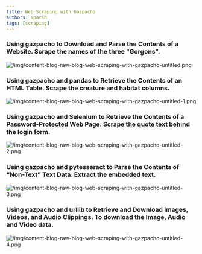 ```yaml
---
title: Web Scraping with Gazpacho
authors: sparsh
tags: [scraping]
---
```


### Using gazpacho to Download and Parse the Contents of a Website. Scrape the names of the three "Gorgons".

![/img/content-blog-raw-blog-web-scraping-with-gazpacho-untitled.png](/img/content-blog-raw-blog-web-scraping-with-gazpacho-untitled.png)

### Using gazpacho and pandas to Retrieve the Contents of an HTML Table. Scrape the creature and habitat columns.

![/img/content-blog-raw-blog-web-scraping-with-gazpacho-untitled-1.png](/img/content-blog-raw-blog-web-scraping-with-gazpacho-untitled-1.png)

### Using gazpacho and Selenium to Retrieve the Contents of a Password-Protected Web Page. Scrape the quote text behind the login form.

![/img/content-blog-raw-blog-web-scraping-with-gazpacho-untitled-2.png](/img/content-blog-raw-blog-web-scraping-with-gazpacho-untitled-2.png)

### Using gazpacho and pytesseract to Parse the Contents of “Non-Text” Text Data. Extract the embedded text.

![/img/content-blog-raw-blog-web-scraping-with-gazpacho-untitled-3.png](/img/content-blog-raw-blog-web-scraping-with-gazpacho-untitled-3.png)

### Using gazpacho and urllib to Retrieve and Download Images, Videos, and Audio Clippings. To download the Image, Audio and Video data.

![/img/content-blog-raw-blog-web-scraping-with-gazpacho-untitled-4.png](/img/content-blog-raw-blog-web-scraping-with-gazpacho-untitled-4.png)